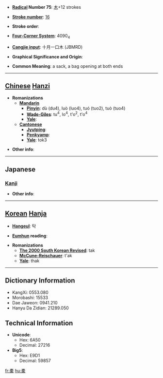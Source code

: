 * '''[[Wiktionary:Chinese radical index| Radical]] Number 75''': [[Wiktionary:Chinese radical index 木|木]]+12 strokes

* '''[[Wiktionary:Chinese total strokes index|Stroke number]]''': [[Wiktionary:Chinese total strokes index 16|16]]

* '''Stroke order''': 

* '''[[Wiktionary:Chinese four corner index|Four-Corner System]]''': 4090<sub>4</sub>

* '''[[Wiktionary:Chinese Cangjie index|Cangjie input]]''': 十月一口木 (JBMRD)

* '''Graphical Significance and Origin''': 

* '''Common Meaning''': a sack, a bag opening at both ends

----

== [[Chinese]] [[Hanzi]] ==

* '''Romanizations'''
** '''[[Mandarin]]'''
*** '''[[Pinyin]]''': dù (du4), luò (luo4), tuó (tuo2), tuò (tuo4)
*** '''[[Wade-Giles]]''': tu<sup>4</sup>, lo<sup>4</sup>, t'o<sup>2</sup>, t'o<sup>4</sup>
*** '''[[Yale]]''': 
** '''[[Cantonese]]'''
*** '''[[Jyutping]]''':
*** '''[[Penkyamp]]''': 
*** '''[[Yale]]''': tok3

* '''Other info''': 

----

==Japanese==
===[[Kanji]]===
{{kanji|on readings=[[たく]] (taku), [[しゃ]] (sha)|kun readings=[[ふくろ]] (fukuro), [[ふいご]] (fuigo)}}

* '''Other info''':  

----

== [[Korean]] [[Hanja]] ==

* '''[[Hangeul]]''': 탁

* '''[[Eumhun]] reading''': 

* '''Romanizations'''
** '''[[The 2000 South Korean Revised Romanization|The 2000 South Korean Revised]]''': tak
** '''[[McCune-Reischauer]]''': t'ak
** '''[[Yale]]''': thak

----

== Dictionary Information ==

* KangXi: 0553.080
* Morobashi: 15533
* Dae Jaweon: 0941.210
* Hanyu Da Zidian: 21289.050

== Technical Information ==

* '''Unicode''':
** Hex: 6A50
** Decimal: 27216
* '''Big5''':
** Hex: E9D1
** Decimal: 59857

[[fr:橐]]
[[hu:橐]]